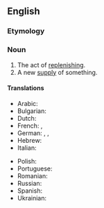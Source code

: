 ==English==

===Etymology===
{{suffix|en|replenish|ment}}

===Noun===
{{en-noun|~}}

# The act of [[replenish]]ing.
# A new [[supply]] of something.

====Translations====
{{trans-top|act of replenishing}}
* Arabic: {{t|ar|تجديد موارد}}
* Bulgarian: {{t|bg|попълване|n}}
* Dutch: {{t+|nl|aanvulling}}
* French: {{t+|fr|reconstitution}}, {{t+|fr|réapprovisionnement}}
* German: {{t|de|Auffüllung}}, {{t|de|Wiederauffüllung}}, {{t+|de|Nachschub}}
* Hebrew: {{t|he|לחדש}}
* Italian: {{t+|it|rifornimento}}
{{trans-mid}}
* Polish: {{t+|pl|uzupełnianie}}
* Portuguese: {{t|pt|reaprovisionamento}}
* Romanian: {{t|ro|reaprovizionarea}}
* Russian: {{t+|ru|пополне́ние}}
* Spanish: {{t+|es|reposición}}
* Ukrainian: {{t|uk|попо́внення|n}}
{{trans-bottom}}